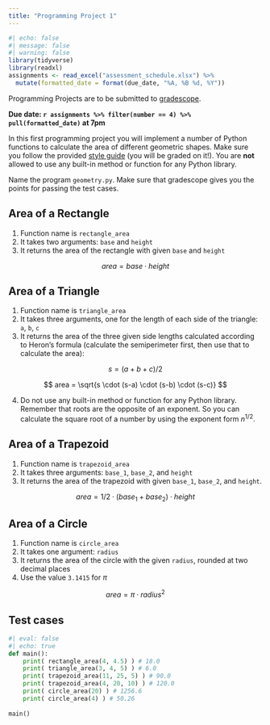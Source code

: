 ```yaml
---
title: "Programming Project 1"
---
```


```r
#| echo: false
#| message: false
#| warning: false
library(tidyverse)
library(readxl)
assignments <- read_excel("assessment_schedule.xlsx") %>% 
  mutate(formatted_date = format(due_date, "%A, %B %d, %Y"))
```

Programming Projects are to be submitted to [gradescope]().

**Due date: `r assignments %>% filter(number == 4) %>% pull(formatted_date)` at 7pm**

In this first programming project you will implement a number of Python functions to calculate the area of different geometric shapes. Make sure you follow the provided [style guide](style.html) (you will be graded on it!). You are **not** allowed to use any built-in method or function for any Python library.

Name the program `geometry.py`. Make sure that gradescope gives you the points for passing the test cases.

## Area of a Rectangle

1.  Function name is `rectangle_area`
2.  It takes two arguments: `base` and `height`
3.  It returns the area of the rectangle with given `base` and `height`

$$
area = base \cdot height
$$

## Area of a Triangle

1.  Function name is `triangle_area`
2.  It takes three arguments, one for the length of each side of the triangle: `a`, `b`, `c`
3.  It returns the area of the three given side lengths calculated according to Heron's formula (calculate the semiperimeter first, then use that to calculate the area):

$$
s = (a + b + c) / 2 
$$

$$
area = \sqrt{s \cdot (s-a) \cdot (s-b) \cdot (s-c)}
$$

4.  Do not use any built-in method or function for any Python library. Remember that roots are the opposite of an exponent. So you can calculate the square root of a number by using the exponent form $n^{1/2}$.

## Area of a Trapezoid

1.  Function name is `trapezoid_area`
2.  It takes three arguments: `base_1`, `base_2`, and `height`
3.  It returns the area of the trapezoid with given `base_1`, `base_2`, and `height`.

$$
area = {1/2} \cdot (base_1 + base_2) \cdot height
$$

## Area of a Circle

1.  Function name is `circle_area`
2.  It takes one argument: `radius`
3.  It returns the area of the circle with the given `radius`, rounded at two decimal places
4.  Use the value `3.1415` for $\pi$

$$
area = \pi \cdot radius^2
$$

## Test cases

```python
#| eval: false
#| echo: true
def main():
    print( rectangle_area(4, 4.5) ) # 18.0
    print( triangle_area(3, 4, 5) ) # 6.0
    print( trapezoid_area(11, 25, 5) ) # 90.0
    print( trapezoid_area(4, 20, 10) ) # 120.0
    print( circle_area(20) ) # 1256.6
    print( circle_area(4) ) # 50.26
  
main()
```

